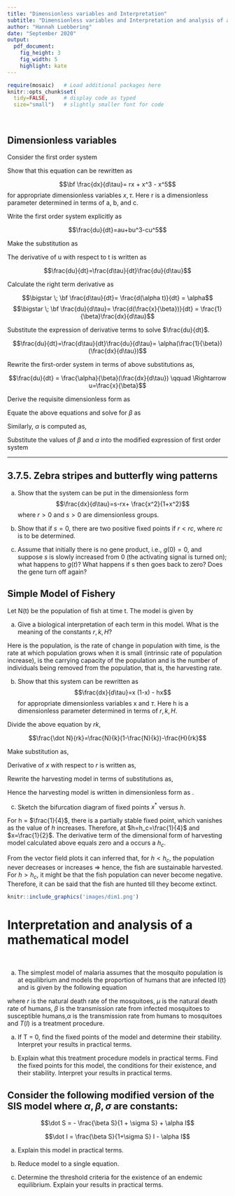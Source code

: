 ```yaml
---
title: "Dimensionless variables and Interpretation"
subtitle: "Dimensionless variables and Interpretation and analysis of a mathematical model"
author: "Hannah Luebbering"
date: "September 2020"
output: 
  pdf_document: 
    fig_height: 3
    fig_width: 5
    highlight: kate
---
```


\definecolor{OliveGreen}{rgb}{0, 0.4, 0.4}
\definecolor{OliveGreen2}{RGB}{125, 207, 203}

\definecolor{PrettyPink}{rgb}{1, 0, 0.3}
\definecolor{MorePink}{RGB}{254, 221, 247}
\definecolor{pinkyswear}{RGB}{254, 221, 247}
\definecolor{pinkyswear2}{RGB}{255, 225, 224}


\definecolor{Green}{RGB}{221, 254, 227}

\definecolor{PurpleBlue}{rgb}{0.4,0.1,1}
\definecolor{PurpleBlue2}{RGB}{186, 216, 253}

```r
require(mosaic)   # Load additional packages here 
knitr::opts_chunk$set(
  tidy=FALSE,     # display code as typed
  size="small")   # slightly smaller font for code
```

\maketitle

\ 

\begin{abstract}
The qualitative structure of the flow can change as parameters are varied. Mainly, fixed points can be created or destroyed, or their stability can vary. These qualitative changes in the dynamics are bifurcations and the parameter values at which they occur are bifurcation points. The \colorbox{OliveGreen2}{\scshape saddle-node bifurcation} occurs such that as a parameter is varied, two fixed points move toward each other, unite, and respectively exterminate. The \colorbox{pinkyswear}{\scshape transcritical bifurcation} happens such that as a parameter is varied, a change in stability takes place for some fixed point that exists for all values of a parameter (never disappear). Lastly, the \colorbox{PurpleBlue2}{\scshape pitchfork bifurcation} corresponds to two fixed points that tend to appear and disappear in symmetrical pairs. There are two pitchfork bifurcations: Supercritical and Subcritical Pitchfork Bifurcation.
\end{abstract}

\newpage


## Dimensionless variables

Consider the first order system 

\begin{center}
\colorbox{PurpleBlue2}{\large $\dot u = au + bu^3 - cu^5$}
\end{center}

Show that this equation can be rewritten as

$$\bf \frac{dx}{d\tau}= rx + x^3 - x^5$$ 
for appropriate dimensionless variables $x, \tau$. Here r is a dimensionless parameter determined in terms of a, b, and c.


\textcolor{PrettyPink}{\Large 1.} Write the first order system explicitly as 

$$\frac{du}{dt}=au+bu^3-cu^5$$

\textcolor{PrettyPink}{\large \quad a.} Make the substitution as

\begin{align*}
\tau = (\alpha)(t) \\
x = (\beta)(u) \\
& \Longrightarrow \alpha, \beta \small \text{ need to be determined}
\end{align*}

\textcolor{PrettyPink}{\large \quad b.} The derivative of u with respect to t is written as


$$\frac{du}{dt}=\frac{d\tau}{dt}\frac{du}{d\tau}$$



\textcolor{PrettyPink}{\Large 2.} Calculate the right term derivative as


$$\bigstar \; \bf \frac{d\tau}{dt}= \frac{d(\alpha t)}{dt} = \alpha$$
$$\bigstar \; \bf \frac{du}{d\tau}= \frac{d(\frac{x}{\beta})}{dt} = \frac{1}{\beta}\frac{dx}{d\tau}$$



\textcolor{PrettyPink}{\Large 3.} Substitute the expression of derivative terms to solve $\frac{du}{dt}$.

$$\frac{du}{dt}=\frac{d\tau}{dt}\frac{du}{d\tau}= \alpha(\frac{1}{\beta})(\frac{dx}{d\tau})$$


\textcolor{PrettyPink}{\Large 4.} Rewrite the first-order system in terms of above substitutions as,

$$\frac{du}{dt} = \frac{\alpha}{\beta}(\frac{dx}{d\tau}) \qquad \Rightarrow u=\frac{x}{\beta}$$



\begin{align*}
\frac{\alpha}{\beta}(\frac{dx}{d\tau}) &= \frac{ax}{\beta} + \frac{bx^3}{\beta^3} - \frac{cx^5}{\beta^5} \\
\alpha(\frac{dx}{d\tau}) &= {ax} + \frac{bx^3}{\beta^2} - \frac{cx^5}{\beta^4} \\
\frac{dx}{d\tau} &= \frac{ax}{\alpha} + \frac{bx^3}{\alpha \beta^2} - \frac{cx^5}{\alpha \beta^4}
\end{align*}




\textcolor{PrettyPink}{\Large 5.} Derive the requisite dimensionless form as




\begin{align*}
\frac{b}{\alpha \beta^2}&=1 & \frac{c}{\alpha\beta^4}&=1
\end{align*}




\textcolor{PrettyPink}{\Large 6.} Equate the above equations and solve for $\beta$ as


\begin{align*}
\frac{b}{\alpha \beta^2} &= \frac{c}{\alpha\beta^4} \\
\beta^2 &= \frac{c}{b} \\
\bigstar \quad \bf \beta &= \sqrt\frac{c}{b}
\end{align*}




\textcolor{PrettyPink}{\Large 7.} Similarly, $\alpha$ is computed as,

\begin{align*}
\frac{b}{\alpha \beta^2} &= \frac{c}{\alpha\beta^4} \\
\alpha &= \frac{c}{\beta^4} = \frac{c}{\sqrt\frac{c}{b}^4} \\
\bigstar \quad \bf \alpha &= \frac{b^2}{c}
\end{align*}


\textcolor{PrettyPink}{\Large 8.} Substitute the values of $\beta$ and $\alpha$ into the modified expression of first order system


\begin{align*}
\frac{dx}{d\tau} &= \frac{ax}{\alpha} + \frac{bx^3}{\alpha \beta^2} - \frac{cx^5}{\alpha \beta^4} \\
&= \frac{ax}{\frac{b^2}{c}} + \frac{bx^3}{\frac{b^2}{c} \sqrt\frac{c}{b}^2} - \frac{cx^5}{\frac{b^2}{c} \sqrt\frac{c}{b}^4} \\
&= \frac{ac}{b^2}x + (1)x^3 - (1)x^5
\end{align*}



\textcolor{PrettyPink}{\large $$\bigstar\bigstar\bigstar$$ }


\begin{center}
\colorbox{MorePink}{\Large $\frac{dx}{d\tau} = rx + x^3 - x^5$} \\
\colorbox{pinkyswear2}{\Large $\bf r=(\frac{ac}{b^2})$}
\end{center}




---------------------------------------

\newpage


## 3.7.5. Zebra stripes and butterfly wing patterns 

\begin{center}
\colorbox{Green}{\large $\dot g = k_1 s_0 - k_2g + \frac{k_3 g^2}{k_4^2 + g^2}$}
\end{center}

a. Show that the system can be put in the dimensionless form $$\frac{dx}{d\tau}=s-rx+ \frac{x^2}{1+x^2}$$ where $r > 0$ and $s > 0$ are dimensionless groups.

\colorbox{MorePink}{\Large 1.}


b. Show that if $s = 0$, there are two positive fixed points if $r < rc$, where $rc$ is to be determined.

c. Assume that initially there is no gene product, i.e., $g(0) = 0$, and suppose $s$ is slowly increased from 0 (the activating signal is turned on); what happens to $g(t)$? What happens if s then goes back to zero? Does the gene turn off again?

\newpage


## Simple Model of Fishery

Let N(t) be the population of fish at time t. The model is given by 

\begin{center}
\colorbox{Green}{\large $\dot N = rN(1-\frac{N}{k}) - HN$}
\end{center}


a. Give a biological interpretation of each term in this model. What is the meaning of the constants $r, k, H$?


Here \colorbox{MorePink}{\large $N$} is the population, \colorbox{MorePink}{\large $\dot N$} is the rate of change in population with time, \colorbox{MorePink}{\large $r$} is the rate at which population grows when it is small (intrinsic rate of population increase),\colorbox{MorePink}{\large $k$} is the carrying capacity of the population and \colorbox{MorePink}{\large $H$} is the number of individuals being removed from the population, that is, the harvesting rate.

b. Show that this system can be rewritten as
$$\frac{dx}{d\tau}=x (1-x) - hx$$
for appropriate dimensionless variables x and $\tau$. Here h is a dimensionless parameter determined in terms of $r, k, H$.

\textcolor{OliveGreen}{\Large 1.} Divide the above equation by $rk$,

$$\frac{\dot N}{rk}=\frac{N}{k}(1-\frac{N}{k})-\frac{H}{rk}$$

\textcolor{OliveGreen}{\Large 2.} Make substitution as,


\begin{align*}
x&=\frac{N}{k} & \tau &= rt & h&=\frac{H}{rk}
\end{align*}



\textcolor{OliveGreen}{\Large 3.} Derivative of $x$ with respect to $r$ is written as,


\begin{align*}
\frac{dx}{d\tau} &= \frac{d \frac{N}{K}}{d(rt)} \\
&= (\frac{1}{rK})\frac{dN}{dt} \\
&= \frac{\dot N}{rK}
\end{align*}



\textcolor{OliveGreen}{\Large 4.} Rewrite the harvesting model in terms of substitutions as,


\begin{align*}
\dot N &= rN(1-\frac{N}{K})-H \\
\frac{\dot N}{rk} &= \frac{N}{k}(1-\frac{N}{k})-\frac{H}{rk} \\
&= x(1-x)-h
\end{align*}


Hence the harvesting model is written in dimensionless form as \colorbox{pinkyswear}{\Large $\frac{dx}{d\tau} = x(1-x)-h$}.



c. Sketch the bifurcation diagram of fixed points $x^*$ versus $h$.

For h = $\frac{1}{4}$, there is a partially stable fixed point, which vanishes as the value of $h$ increases. Therefore, at $h=h_c=\frac{1}{4}$ and $x=\frac{1}{2}$. The derivative term of the dimensional form of harvesting model calculated above equals zero and a \colorbox{pinkyswear}{\Large saddle node bifurcation} occurs a $h_c$.


From the vector field plots it can inferred that, for $h<h_c$, the population never decreases or increases $\Rightarrow$ hence, the fish are sustainable harvested. For $h>h_c$, it might be that the fish population can never become negative. Therefore, it can be said that the fish are hunted till they become extinct.
 

```r
knitr::include_graphics('images/dim1.png')
```



\newpage


# Interpretation and analysis of a mathematical model

\ 


\textcolor{OliveGreen}{\Large\scshape SIS and Population Growth}


a. The simplest model of malaria assumes that the mosquito population is at equilibrium and models the proportion of humans that are infected I(t) and is given by the following equation

\begin{center}
\colorbox{OliveGreen2}{\Large $\bf \dot I = \frac{\alpha \beta I}{\alpha I + r} (1-I) - \mu I - T(I)$}
\end{center}

where $r$ is the natural death rate of the mosquitoes, $\mu$ is the natural death rate of humans, $\beta$ is the transmission rate from infected mosquitoes to susceptible humans,$\alpha$ is the transmission rate from humans to mosquitoes and $T(I)$ is a treatment procedure.

a. If T = 0, find the fixed points of the model and determine their stability. Interpret your results in practical terms.

b. Explain what this treatment procedure models in practical terms. Find the fixed points for this model, the conditions for their existence, and their stability. Interpret your results in practical terms.



\newpage


## Consider the following modified version of the SIS model where $\alpha,\beta,\sigma$ are constants:



$$\dot S = - \frac{\beta S}{1 + \sigma S} + \alpha I$$

$$\dot I = \frac{\beta S}{1+\sigma S} I - \alpha I$$

a. Explain this model in practical terms.

b. Reduce model to a single equation.

c. Determine the threshold criteria for the existence of an endemic equilibrium. Explain your results in practical terms.







\newpage
